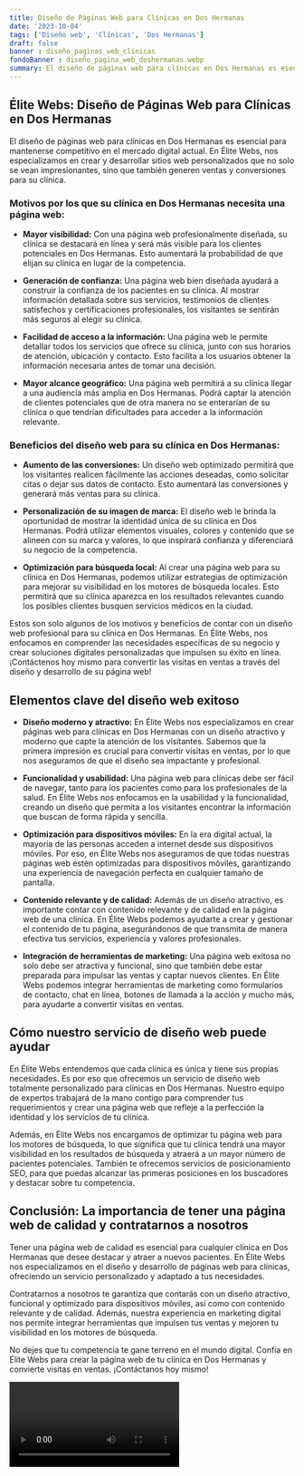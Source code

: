 ```yaml
---
title: Diseño de Páginas Web para Clínicas en Dos Hermanas
date: '2023-10-04'
tags: ['Diseño web', 'Clínicas', 'Dos Hermanas']
draft: false
banner : diseño_paginas_web_clínicas
fondoBanner : diseño_pagina_web_doshermanas.webp
summary: El diseño de páginas web para clínicas en Dos Hermanas es esencial para mantenerse competitivo en el mercado digital actual. En Élite Webs, nos especializamos en crear y desarrollar sitios web personalizados que no solo se vean impresionantes, sino que también generen ventas y conversiones para su clínica.
---
```


## Élite Webs: Diseño de Páginas Web para Clínicas en Dos Hermanas

El diseño de páginas web para clínicas en Dos Hermanas es esencial para mantenerse competitivo en el mercado digital actual. En Élite Webs, nos especializamos en crear y desarrollar sitios web personalizados que no solo se vean impresionantes, sino que también generen ventas y conversiones para su clínica.

### Motivos por los que su clínica en Dos Hermanas necesita una página web:

- **Mayor visibilidad:** Con una página web profesionalmente diseñada, su clínica se destacará en línea y será más visible para los clientes potenciales en Dos Hermanas. Esto aumentará la probabilidad de que elijan su clínica en lugar de la competencia.

- **Generación de confianza:** Una página web bien diseñada ayudará a construir la confianza de los pacientes en su clínica. Al mostrar información detallada sobre sus servicios, testimonios de clientes satisfechos y certificaciones profesionales, los visitantes se sentirán más seguros al elegir su clínica.

- **Facilidad de acceso a la información:** Una página web le permite detallar todos los servicios que ofrece su clínica, junto con sus horarios de atención, ubicación y contacto. Esto facilita a los usuarios obtener la información necesaria antes de tomar una decisión.

- **Mayor alcance geográfico:** Una página web permitirá a su clínica llegar a una audiencia más amplia en Dos Hermanas. Podrá captar la atención de clientes potenciales que de otra manera no se enterarían de su clínica o que tendrían dificultades para acceder a la información relevante.

### Beneficios del diseño web para su clínica en Dos Hermanas:

- **Aumento de las conversiones:** Un diseño web optimizado permitirá que los visitantes realicen fácilmente las acciones deseadas, como solicitar citas o dejar sus datos de contacto. Esto aumentará las conversiones y generará más ventas para su clínica.

- **Personalización de su imagen de marca:** El diseño web le brinda la oportunidad de mostrar la identidad única de su clínica en Dos Hermanas. Podrá utilizar elementos visuales, colores y contenido que se alineen con su marca y valores, lo que inspirará confianza y diferenciará su negocio de la competencia.

- **Optimización para búsqueda local:** Al crear una página web para su clínica en Dos Hermanas, podemos utilizar estrategias de optimización para mejorar su visibilidad en los motores de búsqueda locales. Esto permitirá que su clínica aparezca en los resultados relevantes cuando los posibles clientes busquen servicios médicos en la ciudad.

Estos son solo algunos de los motivos y beneficios de contar con un diseño web profesional para su clínica en Dos Hermanas. En Élite Webs, nos enfocamos en comprender las necesidades específicas de su negocio y crear soluciones digitales personalizadas que impulsen su éxito en línea. ¡Contáctenos hoy mismo para convertir las visitas en ventas a través del diseño y desarrollo de su página web!

<GifSeo />

<Cta />

## Elementos clave del diseño web exitoso

- **Diseño moderno y atractivo:** En Élite Webs nos especializamos en crear páginas web para clínicas en Dos Hermanas con un diseño atractivo y moderno que capte la atención de los visitantes. Sabemos que la primera impresión es crucial para convertir visitas en ventas, por lo que nos aseguramos de que el diseño sea impactante y profesional.

- **Funcionalidad y usabilidad:** Una página web para clínicas debe ser fácil de navegar, tanto para los pacientes como para los profesionales de la salud. En Élite Webs nos enfocamos en la usabilidad y la funcionalidad, creando un diseño que permita a los visitantes encontrar la información que buscan de forma rápida y sencilla.

- **Optimización para dispositivos móviles:** En la era digital actual, la mayoría de las personas acceden a internet desde sus dispositivos móviles. Por eso, en Élite Webs nos aseguramos de que todas nuestras páginas web estén optimizadas para dispositivos móviles, garantizando una experiencia de navegación perfecta en cualquier tamaño de pantalla.

- **Contenido relevante y de calidad:** Además de un diseño atractivo, es importante contar con contenido relevante y de calidad en la página web de una clínica. En Élite Webs podemos ayudarte a crear y gestionar el contenido de tu página, asegurándonos de que transmita de manera efectiva tus servicios, experiencia y valores profesionales.

- **Integración de herramientas de marketing:** Una página web exitosa no solo debe ser atractiva y funcional, sino que también debe estar preparada para impulsar las ventas y captar nuevos clientes. En Élite Webs podemos integrar herramientas de marketing como formularios de contacto, chat en línea, botones de llamada a la acción y mucho más, para ayudarte a convertir visitas en ventas.

## Cómo nuestro servicio de diseño web puede ayudar

En Élite Webs entendemos que cada clínica es única y tiene sus propias necesidades. Es por eso que ofrecemos un servicio de diseño web totalmente personalizado para clínicas en Dos Hermanas. Nuestro equipo de expertos trabajará de la mano contigo para comprender tus requerimientos y crear una página web que refleje a la perfección la identidad y los servicios de tu clínica.

Además, en Élite Webs nos encargamos de optimizar tu página web para los motores de búsqueda, lo que significa que tu clínica tendrá una mayor visibilidad en los resultados de búsqueda y atraerá a un mayor número de pacientes potenciales. También te ofrecemos servicios de posicionamiento SEO, para que puedas alcanzar las primeras posiciones en los buscadores y destacar sobre tu competencia.

## Conclusión: La importancia de tener una página web de calidad y contratarnos a nosotros

Tener una página web de calidad es esencial para cualquier clínica en Dos Hermanas que desee destacar y atraer a nuevos pacientes. En Élite Webs nos especializamos en el diseño y desarrollo de páginas web para clínicas, ofreciendo un servicio personalizado y adaptado a tus necesidades.

Contratarnos a nosotros te garantiza que contarás con un diseño atractivo, funcional y optimizado para dispositivos móviles, así como con contenido relevante y de calidad. Además, nuestra experiencia en marketing digital nos permite integrar herramientas que impulsen tus ventas y mejoren tu visibilidad en los motores de búsqueda.

No dejes que tu competencia te gane terreno en el mundo digital. Confía en Élite Webs para crear la página web de tu clínica en Dos Hermanas y convierte visitas en ventas. ¡Contáctanos hoy mismo!

<Video />

<CtaBot job='Clínicas' city='Dos Hermanas'/>

<Gmaps query='Dos Hermanas+españa+maps' />